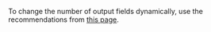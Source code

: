<Cut title="How do I use a variable number of inputs in HTML to be determined by the Toloker?">

To change the number of output fields dynamically, use the recommendations from [this page](https://toloka.ai/en/docs/guide/concepts/t-components/helpers).

</Cut>